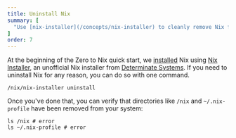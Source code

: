 ```yaml
---
title: Uninstall Nix
summary: [
  "Use [nix-installer](/concepts/nix-installer) to cleanly remove Nix from your system"
]
order: 7
---
```


At the beginning of the Zero to Nix quick start, we [installed] Nix using [Nix Installer][nix-installer], an unofficial Nix installer from [Determinate Systems][ds].
If you need to uninstall Nix for any reason, you can do so with one command.

```shell
/nix/nix-installer uninstall
```

Once you've done that, you can verify that directories like `/nix` and `~/.nix-profile` have been removed from your system:

```shell
ls /nix # error
ls ~/.nix-profile # error
```

[ds]: https://determinate.systems
[installed]: /start/install
[nix-installer]: /concepts/nix-installer
